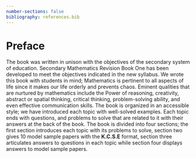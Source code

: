 ```yaml
---
number-sections: false
bibliography: references.bib
---
```


# Preface {.unnumbered}

The book was written in unison with the objectives of the secondary system of education. Secondary Mathematics Revision Book One has been developed to meet the objectives indicated in the new syllabus. We wrote this book with students in mind; Mathematics is pertinent to all aspects of life since it makes our life orderly and prevents chaos. Eminent qualities that are nurtured by mathematics include the Power of reasoning, creativity, abstract or spatial thinking, critical thinking, problem-solving ability, and even effective communication skills. The book is organized in an accessible style; we have introduced each topic with well-solved examples. Each topic ends with questions, and problems to solve that are related to it with their answers at the back of the book. The book is divided into four sections; the first section introduces each topic with its problems to solve, section two gives 10 model sample papers with the **K.C.S.E** format, section three articulates answers to questions in each topic while section four displays answers to model sample papers.
